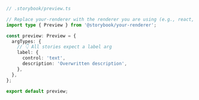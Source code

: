 ```ts
// .storybook/preview.ts

// Replace your-renderer with the renderer you are using (e.g., react, vue3, angular, etc.)
import type { Preview } from '@storybook/your-renderer';

const preview: Preview = {
  argTypes: {
    // 👇 All stories expect a label arg
    label: {
      control: 'text',
      description: 'Overwritten description',
    },
  },
};

export default preview;
```
